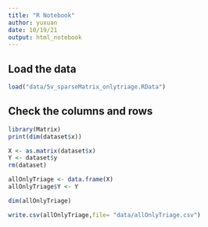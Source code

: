 ```yaml
---
title: "R Notebook"
author: yuxuan
date: 10/19/21
output: html_notebook
---
```


## Load the data
```r
load("data/5v_sparseMatrix_onlytriage.RData")
```

## Check the columns and rows
```r
library(Matrix)
print(dim(dataset$x))
```
```r
X <- as.matrix(dataset$x)
Y <- dataset$y
rm(dataset)
```

```r
allOnlyTriage <- data.frame(X)
allOnlyTriage$Y <- Y
```

```r
dim(allOnlyTriage)
```

```r
write.csv(allOnlyTriage,file= "data/allOnlyTriage.csv")
```
